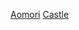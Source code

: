 {{日本行政區劃分類導航|城堡}}
{{Commonscat|Castles in Aomori prefecture}}

[[Category:日本各都道府縣城堡|Aomori]]
[[Category:青森縣建築物|Castle]]